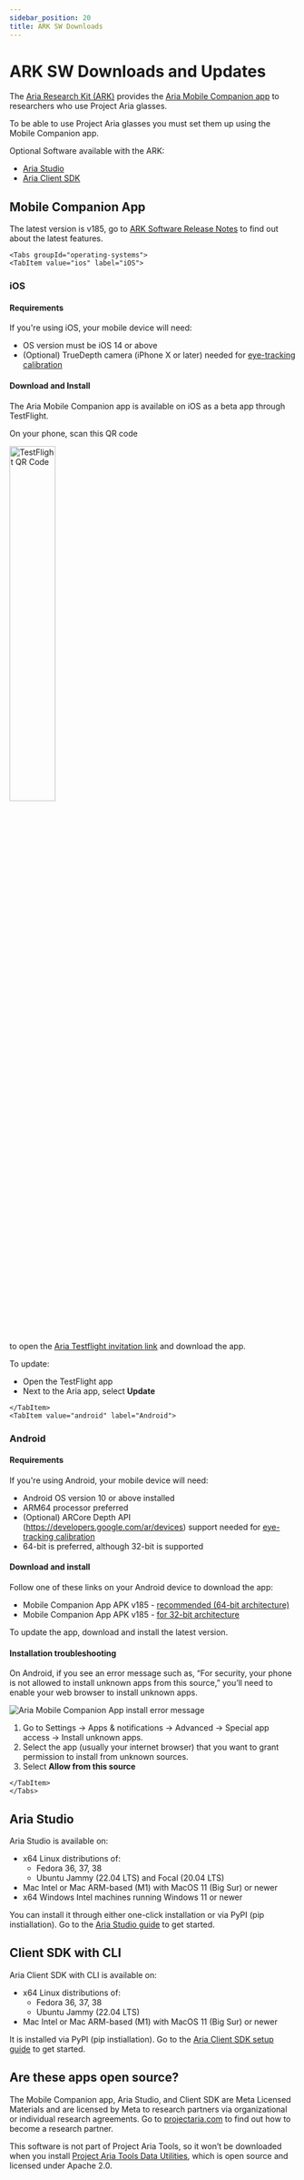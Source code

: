 ```yaml
---
sidebar_position: 20
title: ARK SW Downloads
---
```


# ARK SW Downloads and Updates


The [Aria Research Kit (ARK)](about_ARK.mdx) provides the [Aria Mobile Companion app](mobile_companion_app.mdx) to researchers who use Project Aria glasses.

To be able to use Project Aria glasses you must set them up using the Mobile Companion app.

Optional Software available with the ARK:
* [Aria Studio](#studio)
* [Aria Client SDK](#sdk)

<div id="mobile"></div>

## Mobile Companion App

The latest version is v185, go to [ARK Software Release Notes](sw_release_notes.mdx) to find out about the latest features.

```mdx-code-block
<Tabs groupId="operating-systems">
<TabItem value="ios" label="iOS">
```

### iOS
#### Requirements
If you're using iOS, your mobile device will need:
- OS version must be iOS 14 or above
- (Optional) TrueDepth camera (iPhone X or later) needed for [eye-tracking calibration](mps/eye_gaze_calibration.mdx)

#### Download and Install
The Aria Mobile Companion app is available on iOS as a beta app through TestFlight.

On your phone, scan this QR code

<div style={{textAlign: 'center'}}>
<img width="40%" src={useBaseUrl('/img/ARK/testflight.png')} alt="TestFlight QR Code"/>
</div>

to open the [Aria Testflight invitation link](https://testflight.apple.com/join/G9sm51a8) and download the app.

To update:
* Open the TestFlight app
* Next to the Aria app, select **Update**


```mdx-code-block
</TabItem>
<TabItem value="android" label="Android">
```

### Android

#### Requirements
If you're using Android, your mobile device will need:
- Android OS version 10 or above installed
- ARM64 processor preferred
- (Optional) ARCore Depth API (https://developers.google.com/ar/devices) support needed for [eye-tracking calibration](mps/eye_gaze_calibration.mdx)
- 64-bit is preferred, although 32-bit is supported


#### Download and install
Follow one of these links on your Android device to download the app:

* Mobile Companion App APK v185 - [recommended (64-bit architecture)](https://foreign-service-public-assets.s3.us-west-2.amazonaws.com/apps/android/Aria_v185_ARM64.apk)
* Mobile Companion App APK v185 - [for 32-bit architecture](https://foreign-service-public-assets.s3.us-west-2.amazonaws.com/apps/android/Aria_v185_ARMV7.apk)

To update the app, download and install the latest version.

#### Installation troubleshooting

On Android, if you see an error message such as, “For security, your phone is not allowed to install unknown apps from this source,” you’ll need to enable your web browser to install unknown apps.

![Aria Mobile Companion App install error message](/img/ARK/unknown_app_error.png)

1. Go to Settings → Apps & notifications → Advanced → Special app access → Install unknown apps.
2. Select the app (usually your internet browser) that you want to grant permission to install from unknown sources.
3. Select **Allow from this source**

```mdx-code-block
</TabItem>
</Tabs>
```

<div id="studio"></div>

## Aria Studio

Aria Studio is available on:

* x64 Linux distributions of:
    * Fedora 36, 37, 38
    * Ubuntu Jammy (22.04 LTS) and Focal (20.04 LTS)
* Mac Intel or Mac ARM-based (M1) with MacOS 11 (Big Sur) or newer
* x64 Windows Intel machines running Windows 11 or newer

You can install it through either one-click installation or via PyPI (pip instiallation). Go to the [Aria Studio guide](/ARK/aria_studio.mdx) to get started.

<div id="sdk"></div>

## Client SDK with CLI

Aria Client SDK with CLI is available on:

* x64 Linux distributions of:
    * Fedora 36, 37, 38
    * Ubuntu Jammy (22.04 LTS)
* Mac Intel or Mac ARM-based (M1) with MacOS 11 (Big Sur) or newer

It is installed via PyPI (pip instiallation). Go to the [Aria Client SDK setup guide](/ARK/sdk/setup.mdx) to get started.

## Are these apps open source?

The Mobile Companion app, Aria Studio, and Client SDK are Meta Licensed Materials and are licensed by Meta to research partners via organizational or individual research agreements. Go to [projectaria.com](https://www.projectaria.com/research-kit/) to find out how to become a research partner.

This software is not part of Project Aria Tools, so it won’t be downloaded when you install [Project Aria Tools Data Utilities](https://facebookresearch.github.io/projectaria_tools/docs/data_utilities), which is open source and licensed under Apache 2.0.
